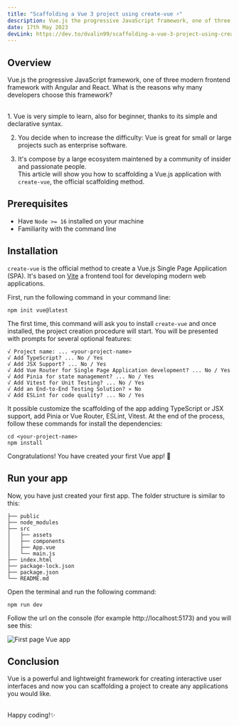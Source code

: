 ```yaml
---
title: "Scaffolding a Vue 3 project using create-vue ⚡️"
description: Vue.js the progressive JavaScript framework, one of three modern frontend framework with Angular and React. What is the reasons why many developers choose this framework?
date: 17th May 2023
devLink: https://dev.to/dvalin99/scaffolding-a-vue-3-project-using-create-vue-32k1
---
```


## Overview

Vue.js the progressive JavaScript framework, one of three modern frontend framework with Angular and React.
What is the reasons why many developers choose this framework?

<br />
1. Vue is very simple to learn, also for beginner, thanks to its simple and declarative
syntax.

2. You decide when to increase the difficulty: Vue is great for small or large projects such as enterprise software.

3. It's compose by a large ecosystem maintened by a community of insider and passionate people.
   <br />
   This article will show you how to scaffolding a Vue.js application with `create-vue`,
   the official scaffolding method.

## Prerequisites

- Have `Node >= 16` installed on your machine
- Familiarity with the command line

## Installation

`create-vue` is the official method to create a Vue.js Single Page Application (SPA). It's based on [Vite](https://vitejs.dev/) a frontend tool for developing modern web applications.

First, run the following command in your command line:

```
npm init vue@latest
```

The first time, this command will ask you to install `create-vue` and once installed, the project creation procedure will start.
You will be presented with prompts for several optional features:

```
√ Project name: ... <your-project-name>
√ Add TypeScript? ... No / Yes
√ Add JSX Support? ... No / Yes
√ Add Vue Router for Single Page Application development? ... No / Yes
√ Add Pinia for state management? ... No / Yes
√ Add Vitest for Unit Testing? ... No / Yes
√ Add an End-to-End Testing Solution? » No
√ Add ESLint for code quality? ... No / Yes
```

It possible customize the scaffolding of the app adding TypeScript or JSX support, add Pinia or Vue Router, ESLint, Vitest.
At the end of the process, follow these commands for install the dependencies:

```
cd <your-project-name>
npm install
```

Congratulations! You have created your first Vue app! 🎊

## Run your app
Now, you have just created your first app.
The folder structure is similar to this:

```
├── public
├── node_modules
├── src
│   ├── assets
│   ├── components
│   ├── App.vue
│   └── main.js
├── index.html
├── package-lock.json
├── package.json
└── README.md
```

Open the terminal and run the following command:

```
npm run dev
```

Follow the url on the console (for example http://localhost:5173) and you will see this:

![First page Vue app](https://dev-to-uploads.s3.amazonaws.com/uploads/articles/hjy4c54m865lq9cy9dw3.JPG)

## Conclusion

Vue is a powerful and lightweight framework for creating interactive user interfaces and now you can scaffolding a project to create any applications you would like.

<br />
Happy coding!✨
